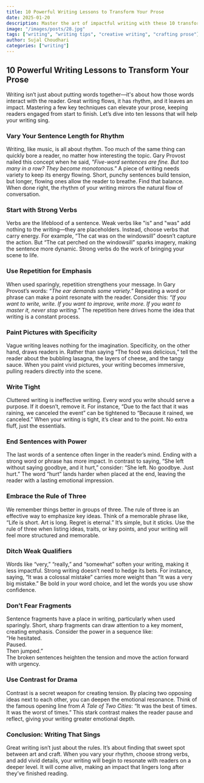 ```yaml
---
title: 10 Powerful Writing Lessons to Transform Your Prose
date: 2025-01-20
description: Master the art of impactful writing with these 10 transformative lessons. Learn how varying sentence length, using strong verbs, and other techniques will elevate your prose and keep readers engaged.
image: "/images/posts/28.jpg"
tags: ["writing", "writing tips", "creative writing", "crafting prose"]
author: Sujal Choudhari
categories: ["writing"]
---
```


## **10 Powerful Writing Lessons to Transform Your Prose**

Writing isn’t just about putting words together—it's about how those words interact with the reader. Great writing flows, it has rhythm, and it leaves an impact. Mastering a few key techniques can elevate your prose, keeping readers engaged from start to finish. Let’s dive into ten lessons that will help your writing sing.

### **Vary Your Sentence Length for Rhythm**

Writing, like music, is all about rhythm. Too much of the same thing can quickly bore a reader, no matter how interesting the topic. Gary Provost nailed this concept when he said, _"Five-word sentences are fine. But too many in a row? They become monotonous."_ A piece of writing needs variety to keep its energy flowing. Short, punchy sentences build tension, but longer, flowing ones allow the reader to breathe. Find that balance. When done right, the rhythm of your writing mirrors the natural flow of conversation.

### **Start with Strong Verbs**

Verbs are the lifeblood of a sentence. Weak verbs like "is" and "was" add nothing to the writing—they are placeholders. Instead, choose verbs that carry energy. For example, “The cat was on the windowsill” doesn’t capture the action. But “The cat perched on the windowsill” sparks imagery, making the sentence more dynamic. Strong verbs do the work of bringing your scene to life.

### **Use Repetition for Emphasis**

When used sparingly, repetition strengthens your message. In Gary Provost’s words: _“The ear demands some variety."_ Repeating a word or phrase can make a point resonate with the reader. Consider this: _“If you want to write, write. If you want to improve, write more. If you want to master it, never stop writing.”_ The repetition here drives home the idea that writing is a constant process.

### **Paint Pictures with Specificity**

Vague writing leaves nothing for the imagination. Specificity, on the other hand, draws readers in. Rather than saying “The food was delicious,” tell the reader about the bubbling lasagna, the layers of cheese, and the tangy sauce. When you paint vivid pictures, your writing becomes immersive, pulling readers directly into the scene.

### **Write Tight**

Cluttered writing is ineffective writing. Every word you write should serve a purpose. If it doesn’t, remove it. For instance, “Due to the fact that it was raining, we canceled the event” can be tightened to “Because it rained, we canceled.” When your writing is tight, it’s clear and to the point. No extra fluff, just the essentials.

### **End Sentences with Power**

The last words of a sentence often linger in the reader’s mind. Ending with a strong word or phrase has more impact. In contrast to saying, “She left without saying goodbye, and it hurt,” consider: “She left. No goodbye. Just hurt.” The word “hurt” lands harder when placed at the end, leaving the reader with a lasting emotional impression.

### **Embrace the Rule of Three**

We remember things better in groups of three. The rule of three is an effective way to emphasize key ideas. Think of a memorable phrase like, “Life is short. Art is long. Regret is eternal.” It’s simple, but it sticks. Use the rule of three when listing ideas, traits, or key points, and your writing will feel more structured and memorable.

### **Ditch Weak Qualifiers**

Words like “very,” “really,” and “somewhat” soften your writing, making it less impactful. Strong writing doesn’t need to hedge its bets. For instance, saying, “It was a colossal mistake” carries more weight than “It was a very big mistake.” Be bold in your word choice, and let the words you use show confidence.

### **Don’t Fear Fragments**

Sentence fragments have a place in writing, particularly when used sparingly. Short, sharp fragments can draw attention to a key moment, creating emphasis. Consider the power in a sequence like:  
“He hesitated.  
Paused.  
Then jumped.”  
The broken sentences heighten the tension and move the action forward with urgency.

### **Use Contrast for Drama**

Contrast is a secret weapon for creating tension. By placing two opposing ideas next to each other, you can deepen the emotional resonance. Think of the famous opening line from _A Tale of Two Cities_: “It was the best of times. It was the worst of times.” This stark contrast makes the reader pause and reflect, giving your writing greater emotional depth.

### **Conclusion: Writing That Sings**

Great writing isn’t just about the rules. It’s about finding that sweet spot between art and craft. When you vary your rhythm, choose strong verbs, and add vivid details, your writing will begin to resonate with readers on a deeper level. It will come alive, making an impact that lingers long after they’ve finished reading.
